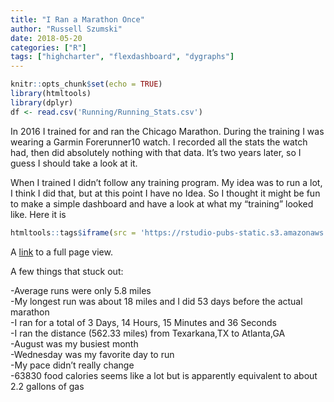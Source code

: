 ```yaml
---
title: "I Ran a Marathon Once"
author: "Russell Szumski"
date: 2018-05-20
categories: ["R"]
tags: ["highcharter", "flexdashboard", "dygraphs"]
---
```


```r
knitr::opts_chunk$set(echo = TRUE)
library(htmltools)
library(dplyr)
df <- read.csv('Running/Running_Stats.csv')

```

In 2016 I trained for and ran the Chicago Marathon. During the training I was wearing a Garmin Forerunner10 watch. I recorded all the stats the watch had, then did absolutely nothing with that data. It's two years later, so I guess I should take a look at it. 

When I trained I didn't follow any training program. My idea was to run a lot, I think I did that, but at this point I have no Idea. So I thought it might be fun to make a simple dashboard and have a look at what my "training" looked like. Here it is


```r
htmltools::tags$iframe(src = 'https://rstudio-pubs-static.s3.amazonaws.com/393898_6dbfd3c7ebe948a6b2cfa26bec00510c.html', width = '1000', height = '800', style="border:none;")
```

A [link](https://rstudio-pubs-static.s3.amazonaws.com/393898_6dbfd3c7ebe948a6b2cfa26bec00510c.html) to a full page view.

A few things that stuck out:

-Average runs were only 5.8 miles  
-My longest run was about 18 miles and I did 53 days before the actual marathon  
-I ran for a total of 3 Days, 14 Hours, 15 Minutes and 36 Seconds  
-I ran the distance (562.33 miles) from Texarkana,TX to Atlanta,GA  
-August was my busiest month  
-Wednesday was my favorite day to run  
-My pace didn't really change  
-63830 food calories seems like a lot but is apparently equivalent to about 2.2 gallons of gas  


